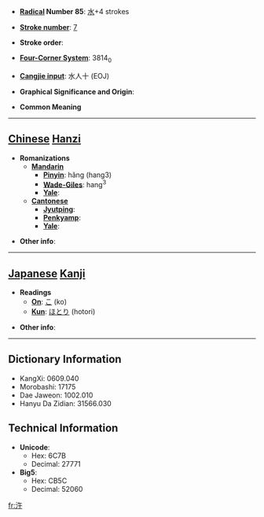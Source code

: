 * '''[[Wiktionary:Chinese radical index| Radical]] Number 85''': [[Wiktionary:Chinese radical index 水|水]]+4 strokes

* '''[[Wiktionary:Chinese total strokes index|Stroke number]]''': [[Wiktionary:Chinese total strokes index 7|7]]

* '''Stroke order''': 

* '''[[Wiktionary:Chinese four corner index|Four-Corner System]]''': 3814<sub>0</sub>

* '''[[Wiktionary:Chinese Cangjie index|Cangjie input]]''': 水人十 (EOJ)

* '''Graphical Significance and Origin''': 

* '''Common Meaning'''

----

== [[Chinese]] [[Hanzi]] ==

* '''Romanizations'''
** '''[[Mandarin]]'''
*** '''[[Pinyin]]''': hǎng (hang3)
*** '''[[Wade-Giles]]''': hang<sup>3</sup>
*** '''[[Yale]]''': 
** '''[[Cantonese]]'''
*** '''[[Jyutping]]''':
*** '''[[Penkyamp]]''': 
*** '''[[Yale]]''': 

* '''Other info''': 

----

== [[Japanese]] [[Kanji]] ==

* '''Readings'''
** '''[[On]]''': [[こ]] (ko)
** '''[[Kun]]''': [[ほとり]] (hotori)

* '''Other info''':  

----

== Dictionary Information ==

* KangXi: 0609.040
* Morobashi: 17175
* Dae Jaweon: 1002.010
* Hanyu Da Zidian: 31566.030

== Technical Information ==

* '''Unicode''':
** Hex: 6C7B
** Decimal: 27771
* '''Big5''':
** Hex: CB5C
** Decimal: 52060

[[fr:汻]]